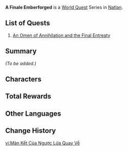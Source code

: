 {{Meta
|missing_summary = yes
}}
{{Chapter Infobox
|image    = Natlan Chapter.png
|type     = World
|region   = Natlan
|prev     = Chronicler of the Crumbling City
}}
'''A Finale Emberforged''' is a [[World Quest]] Series in [[Natlan]].

==List of Quests==
# [[An Omen of Annihilation and the Final Entreaty]]

==Summary==
''(To be added.)''

==Characters==
{{Character Appearances|A Finale Emberforged Chapter|type=Chapter}}

==Total Rewards==
{{Quest Rewards List|A Finale Emberforged Chapter Quests}}

==Other Languages==
{{Other Languages
|en       = A Finale Emberforged
|zhs      = 溯火而归的终局
|zhs_rm   = 
|zht      = 溯火而歸的終局
|zht_rm   = 
|zh_tl    = 
|ja       = 炎を辿り、終局へと帰る
|ja_rm    = Honoo wo Todori, Shuukyoku he to Kaeru
|ja_tl    = Following the Flame, Returning to the End
|ko       = 불을 거슬러 돌아온 결말
|ko_tl    = 
|es       = El final tras el regreso del fuego
|es_tl    = The finale after the return of the fire
|fr       = Un final forgé dans la braise
|fr_tl    = A Finale Forged in Ember
|ru       = Финальные всполохи пламени
|ru_tl    = 
|th       = 
|vi       = Màn Kết Của Ngược Lửa Quay Về
|vi_tl    = 
|de       = Finale der Rückkehr aus den Flammen
|de_tl    = 
|id       = Akhir dari Kembalinya Bara Api
|id_tl    = The End of the Return of the Embers
|pt       = O Desfecho do Retorno às Chamas
|pt_tl    = 
|tr       = Küllerden Son Dönüş
|tr_tl    = 
|it       = Un finale creato tra i bracieri
|it_tl    = 
}}

==Change History==
{{Change History|5.5}}

[[vi:Màn Kết Của Ngược Lửa Quay Về]]